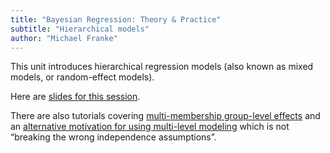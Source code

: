 ```yaml
---
title: "Bayesian Regression: Theory & Practice"
subtitle: "Hierarchical models"
author: "Michael Franke"
---
```


This unit introduces hierarchical regression models (also known as mixed models, or random-effect models).

Here are [slides for this session](slides/03-MLM.pdf).

There are also tutorials covering [multi-membership group-level effects](https://michael-franke.github.io/Bayesian-Regression/practice-sheets/02c-multi-membership.html) and an [alternative motivation for using multi-level modeling](https://michael-franke.github.io/Bayesian-Regression/practice-sheets/02d-MLM-pooling.html) which is not "breaking the wrong independence assumptions".

